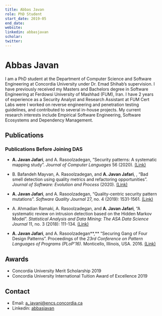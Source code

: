 ```yaml
---
title: Abbas Javan
role: PhD Student
start_date: 2019-05
end_date:
website:
linkedin: abbasjavan
scholar:
twitter:
---
```


# Abbas Javan

I am a PhD student at the Department of Computer Science and Software Engineering at Concordia University under Dr. Emad Shihab’s supervision. I have previously received my Masters and Bachelors degree in Software Engineering at Ferdowsi University of Mashhad (FUM), Iran. I have 2 years of experience as a Security Analyst and Research Assistant at FUM Cert Labs were I worked on reverse engineering and penetration testing guidelines, and contributed to several in-house projects. My current research interests include Empirical Software Engineering, Software Ecosystems and Dependency Management.

## Publications


<AuthorPublications firstname="Abbas" lastname="Jafari" />

### Publications Before Joining DAS

- **A. Javan Jafari**, and A. Rasoolzadegan, “Security patterns: A systematic mapping study”. _Journal of Computer Languages_ 56 (2020). [(Link)](http://www.sciencedirect.com/science/article/pii/S2590118419300632)

- B. Bafandeh Mayvan, A. Rasoolzadegan, and **A. Javan Jafari**, , “Bad smell detection using quality metrics and refactoring opportunities”. _Journal of Software: Evolution and Process_ (2020). [(Link)](https://onlinelibrary.wiley.com/doi/abs/10.1002/smr.2255)

- **A. Javan Jafari**, and A. Rasoolzadegan, “Quality-centric security pattern mutations”. _Software Quality Journal_ 27, no. 4 (2019): 1531-1561. [(Link)](https://link.springer.com/article/10.1007/s11219-019-09454-5)

- A. Ahmadian Ramaki, A. Rasoolzadegan, and **A. Javan Jafari**, “A systematic review on intrusion detection based on the Hidden Markov Model”. _Statistical Analysis and Data Mining: The ASA Data Science Journal_ 11, no. 3 (2018): 111-134. [(Link)](https://onlinelibrary.wiley.com/doi/abs/10.1002/sam.11377)

- **A. Javan Jafari**, and A. Rasoolzadegan**,** “Securing Gang of Four Design Patterns”. Proceedings of the _23rd Conference on Pattern Languages of Programs (PLoP’16)_. Monticello, Illinois, USA. 2016. [(Link)](https://dl.acm.org/citation.cfm?id=3158168)

## Awards

- Concordia University Merit Scholarship 2019
- Concordia University International Tuition Award of Excellence 2019

## Contact

- Email: a_javanj@encs.concordia.ca
- Linkedin: [abbasjavan](https://www.linkedin.com/in/abbasjavan/)
